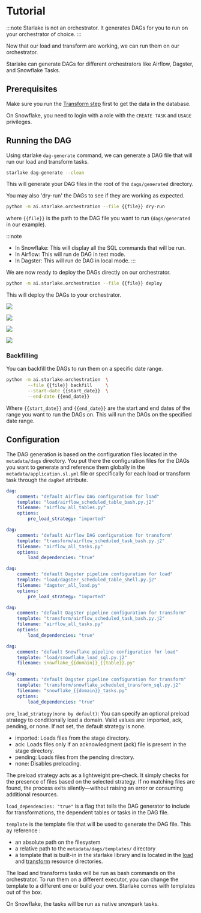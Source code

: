 # Tutorial


:::note
Starlake is not an orchestrator. It generates DAGs for you to run on your orchestrator of choice.
:::

Now that our load and transform are working, we can run them on our orchestrator.

Starlake can generate DAGs for different orchestrators like Airflow, Dagster, and Snowflake Tasks.

## Prerequisites
Make sure you run the [Transform step](../transform/tutorial) first to get the data in the database.

On Snowflake, you need to login with a role with the `CREATE TASK` and `USAGE` privileges.

## Running the DAG
Using starlake `dag-generate` command, we can generate a DAG file that will run our load and transform tasks.

```bash
starlake dag-generate --clean
```

This will generate your DAG files in the root of the `dags/generated` directory.

You may also  'dry-run' the DAGs to see if they are working as expected.

```bash
python -m ai.starlake.orchestration --file {{file}} dry-run
```

where `{{file}}` is the path to the DAG file you want to run (`dags/generated` in our example).  

:::note 
- In Snowflake: This will display all the SQL commands that will be run.
- In Airflow: This will run de DAG in test mode.
- In Dagster: This will run de DAG in local mode.
:::

We are now ready to deploy the DAGs directly on our orchestrator.
```bash
python -m ai.starlake.orchestration --file {{file}} deploy
```

This will deploy the DAGs to your orchestrator.


<Tabs groupId="schedulers">
<TabItem value="airflow" label="Airflow">

![](/img/orchestration/airflow/airflow-dags.png)

![](/img/orchestration/airflow/transformWithDependencies2.png)

</TabItem>

<TabItem value="dagster" label="Dagster">

![](/img/orchestration/dagster/dagster-dags.jpeg)

</TabItem>
<TabItem value="snowflake" label="Snowflake Tasks">

![](/img/orchestration/snowflake/snowflake-dags.png)

</TabItem>
</Tabs>


### Backfilling
You can backfill the DAGs to run them on a specific date range.
```bash
python -m ai.starlake.orchestration  \
        --file {{file}} backfill     \
        --start-date {{start_date}}  \
        --end-date {{end_date}}
```

Where `{{start_date}}` and `{{end_date}}` are the start and end dates of the range you want to run the DAGs on.
This will run the DAGs on the specified date range.

## Configuration

The DAG generation is based on the configuration files located in the `metadata/dags` directory.
You put there the configuration files for the DAGs you want to generate and reference them globally in the `metadata/application.sl.yml` file
or specifically for each load or transform task through the `dagRef` attribute.


<Tabs groupId="schedulers">
<TabItem value="airflow" label="Airflow">

```yaml title="Load configuration: metadata/dags/airflow_scheduled_table_bash.sl.yml"
dag:
    comment: "default Airflow DAG configuration for load"
    template: "load/airflow_scheduled_table_bash.py.j2"
    filename: "airflow_all_tables.py"
    options:
        pre_load_strategy: "imported"

```

```yaml title="Transform configuration: metadata/dags/airflow_scheduled_task_bash.sl.yml"
dag:
    comment: "default Airflow DAG configuration for transform"
    template: "transform/airflow_scheduled_task_bash.py.j2"
    filename: "airflow_all_tasks.py"
    options:
        load_dependencies: "true"

```

</TabItem>

<TabItem value="dagster" label="Dagster">

```yaml title="Load configuration: metadata/dags/airflow_scheduled_table_bash.sl.yml"
dag:
    comment: "default Dagster pipeline configuration for load"
    template: "load/dagster_scheduled_table_shell.py.j2"
    filename: "dagster_all_load.py"
    options:
        pre_load_strategy: "imported"

```

```yaml title="Transform configuration: metadata/dags/airflow_scheduled_task_bash.sl.yml"
dag:
    comment: "default Dagster pipeline configuration for transform"
    template: "transform/airflow_scheduled_task_bash.py.j2"
    filename: "airflow_all_tasks.py"
    options:
        load_dependencies: "true"

```


</TabItem>
<TabItem value="snowflake" label="Snowflake Tasks">

```yaml title="Load configuration: metadata/dags/airflow_scheduled_table_bash.sl.yml"
dag:
    comment: "default Snowflake pipeline configuration for load"
    template: "load/snowflake_load_sql.py.j2"
    filename: snowflake_{{domain}}_{{table}}.py"

```

```yaml title="Transform configuration: metadata/dags/airflow_scheduled_task_bash.sl.yml"
dag:
    comment: "default Dagster pipeline configuration for transform"
    template: "transform/snowflake_scheduled_transform_sql.py.j2"
    filename: "snowflake_{{domain}}_tasks.py"
    options:
        load_dependencies: "true"

```


</TabItem>
</Tabs>

`pre_load_strategy(none by default)`: 
You can specify an optional preload strategy to conditionally load a domain. 
Valid values are: imported, ack, pending, or none. If not set, the default strategy is none.
- imported: Loads files from the stage directory.
- ack: Loads files only if an acknowledgment (ack) file is present in the stage directory.
- pending: Loads files from the pending directory.
- none: Disables preloading.

The preload strategy acts as a lightweight pre-check. 
It simply checks for the presence of files based on the selected strategy. 
If no matching files are found, the process exits silently—without raising an error or consuming additional resources.


`load_dependencies: "true"` is a flag that tells the DAG generator to include for transformations, the dependent tables or tasks in the DAG file.

`template` is the template file that will be used to generate the DAG file. This ay reference :

- an absolute path on the filesystem
- a relative path to the `metadata/dags/templates/` directory
- a template that is built-in in the starlake library and is located in the [load](https://github.com/starlake-ai/starlake/tree/master/src/main/resources/templates/dags/load) and [transform](https://github.com/starlake-ai/starlake/tree/master/src/main/resources/templates/dags/transform) resource directories.


The load and transforms tasks will be run as bash commands on the orchestrator. To run them on a different executor, you can change the template to a different one or build your own.
Starlake comes with templates out of the box.

On Snowflake, the tasks will be run as native snowpark tasks.
